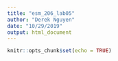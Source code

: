 ```yaml
---
title: "esm_206_lab05"
author: "Derek Nguyen"
date: "10/29/2019"
output: html_document
---
```



```r
knitr::opts_chunk$set(echo = TRUE)
```


